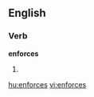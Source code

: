 
==English==

===Verb===
'''enforces'''

# {{third-person singular of|[[enforce]]}}

[[hu:enforces]]
[[vi:enforces]]